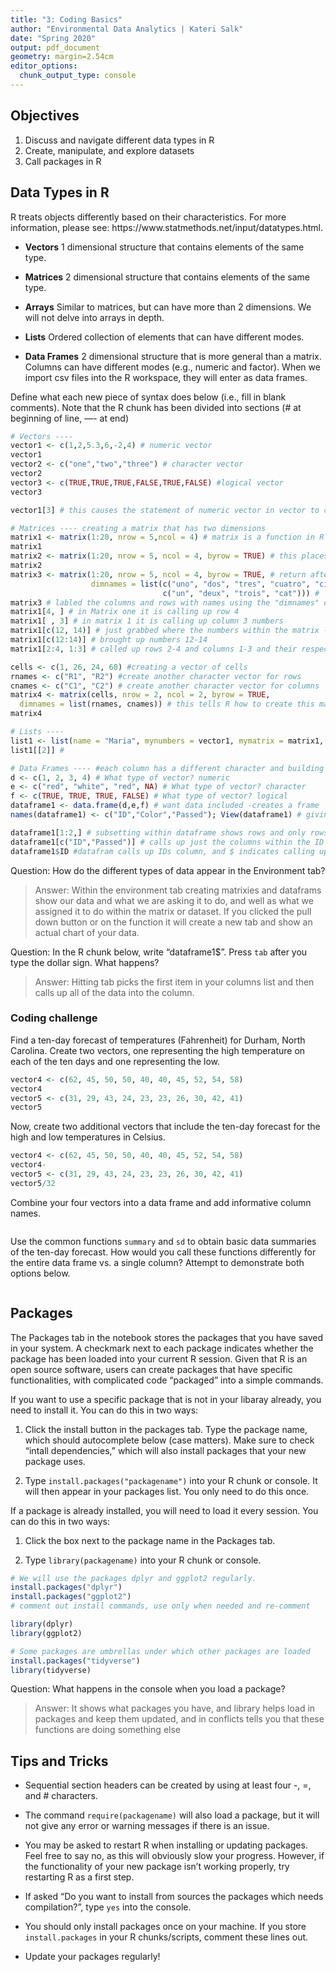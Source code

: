 ```yaml
---
title: "3: Coding Basics"
author: "Environmental Data Analytics | Kateri Salk"
date: "Spring 2020"
output: pdf_document
geometry: margin=2.54cm
editor_options: 
  chunk_output_type: console
---
```


## Objectives
1. Discuss and navigate different data types in R
2. Create, manipulate, and explore datasets
3. Call packages in R

## Data Types in R
R treats objects differently based on their characteristics. For more information, please see: https://www.statmethods.net/input/datatypes.html. 

* **Vectors** 1 dimensional structure that contains elements of the same type.

* **Matrices** 2 dimensional structure that contains elements of the same type.

* **Arrays** Similar to matrices, but can have more than 2 dimensions. We will not delve into arrays in depth.

* **Lists** Ordered collection of elements that can have different modes.

* **Data Frames** 2 dimensional structure that is more general than a matrix. Columns can have different modes (e.g., numeric and factor). When we import csv files into the R workspace, they will enter as data frames.

Define what each new piece of syntax does below (i.e., fill in blank comments). Note that the R chunk has been divided into sections (# at beginning of line, ---- at end)
```r
# Vectors ----
vector1 <- c(1,2,5.3,6,-2,4) # numeric vector
vector1
vector2 <- c("one","two","three") # character vector
vector2
vector3 <- c(TRUE,TRUE,TRUE,FALSE,TRUE,FALSE) #logical vector
vector3

vector1[3] # this causes the statement of numeric vector in vector to call up a specific item in square brackets... specifically the third item, and it outputs the number

# Matrices ---- creating a matrix that has two dimensions
matrix1 <- matrix(1:20, nrow = 5,ncol = 4) # matrix is a function in R with numbers from 1-20 in order in each colum
matrix1
matrix2 <- matrix(1:20, nrow = 5, ncol = 4, byrow = TRUE) # this places the numbers in order numerically across a row and not column, and "Byrow = true" shows this population by row
matrix2
matrix3 <- matrix(1:20, nrow = 5, ncol = 4, byrow = TRUE, # return after comma continues the line
                  dimnames = list(c("uno", "dos", "tres", "cuatro", "cinco"), 
                                  c("un", "deux", "trois", "cat"))) #
matrix3 # labled the columns and rows with names using the "dimnames" code
matrix1[4, ] # in Matrix one it is calling up row 4
matrix1[ , 3] # in matrix 1 it is calling up column 3 numbers
matrix1[c(12, 14)] # just grabbed where the numbers within the matrix - specificing columns 
matrix1[c(12:14)] # brought up numbers 12-14
matrix1[2:4, 1:3] # called up rows 2-4 and columns 1-3 and their respective numbers

cells <- c(1, 26, 24, 68) #creating a vector of cells
rnames <- c("R1", "R2") #create another character vector for rows
cnames <- c("C1", "C2") # create another character vector for columns
matrix4 <- matrix(cells, nrow = 2, ncol = 2, byrow = TRUE,
  dimnames = list(rnames, cnames)) # this tells R how to create this matrix 2x2 byrows left to right and specificy the "dimnames
matrix4

# Lists ---- 
list1 <- list(name = "Maria", mynumbers = vector1, mymatrix = matrix1, age = 5.3); list1 #creating a list with a list fuction with a name called Maria, it has a character vector called my numbers, and show the name, : this allows you to do two tasks and only show one answer. this can be useful for multiple different types and sizes of information like a medical record
list1[[2]] #

# Data Frames ---- #each column has a different character and building a datafram from start to finish
d <- c(1, 2, 3, 4) # What type of vector? numeric
e <- c("red", "white", "red", NA) # What type of vector? character
f <- c(TRUE, TRUE, TRUE, FALSE) # What type of vector? logical
dataframe1 <- data.frame(d,e,f) # want data included -creates a frame
names(dataframe1) <- c("ID","Color","Passed"); View(dataframe1) # giving rows and columns names

dataframe1[1:2,] # subsetting within dataframe shows rows and only rows you called[rows, column]
dataframe1[c("ID","Passed")] # calls up just the columns within the ID and Passed
dataframe1$ID #datafram calls up IDs column, and $ indicates calling up a specific portion

```
Question: How do the different types of data appear in the Environment tab?

> Answer: Within the environment tab creating matrixies and dataframs show our data and what we are asking it to do, and well as what we assigned it to do within the matrix or dataset. If you clicked the pull down button or on the function it will create a new tab and show an actual chart of your data.

Question: In the R chunk below, write "dataframe1$". Press `tab` after you type the dollar sign. What happens?

> Answer: Hitting tab picks the first item in your columns list and then calls up all of the data into the column.

### Coding challenge

Find a ten-day forecast of temperatures (Fahrenheit) for Durham, North Carolina. Create two vectors, one representing the high temperature on each of the ten days and one representing the low.

```r
vector4 <- c(62, 45, 50, 50, 40, 40, 45, 52, 54, 58) 
vector4
vector5 <- c(31, 29, 43, 24, 23, 23, 26, 30, 42, 41)
vector5
```

Now, create two additional vectors that include the ten-day forecast for the high and low temperatures in Celsius.

```r
vector4 <- c(62, 45, 50, 50, 40, 40, 45, 52, 54, 58) 
vector4-
vector5 <- c(31, 29, 43, 24, 23, 23, 26, 30, 42, 41)
vector5/32
```

Combine your four vectors into a data frame and add informative column names.

```r

```

Use the common functions `summary` and `sd` to obtain basic data summaries of the ten-day forecast. How would you call these functions differently for the entire data frame vs. a single column? Attempt to demonstrate both options below.

```r

```


## Packages

The Packages tab in the notebook stores the packages that you have saved in your system. A checkmark next to each package indicates whether the package has been loaded into your current R session. Given that R is an open source software, users can create packages that have specific functionalities, with complicated code "packaged" into a simple commands.

If you want to use a specific package that is not in your libaray already, you need to install it. You can do this in two ways: 

1. Click the install button in the packages tab. Type the package name, which should autocomplete below (case matters). Make sure to check "intall dependencies," which will also install packages that your new package uses. 

2. Type `install.packages("packagename")` into your R chunk or console. It will then appear in your packages list. You only need to do this once. 

If a package is already installed, you will need to load it every session. You can do this in two ways: 

1. Click the box next to the package name in the Packages tab. 

2. Type `library(packagename)` into your R chunk or console.


```r
# We will use the packages dplyr and ggplot2 regularly. 
install.packages("dplyr") 
install.packages("ggplot2")
# comment out install commands, use only when needed and re-comment

library(dplyr)
library(ggplot2)

# Some packages are umbrellas under which other packages are loaded
install.packages("tidyverse")
library(tidyverse)
```

Question: What happens in the console when you load a package?

> Answer: It shows what packages you have, and library helps load in packages and keep them updated, and in conflicts tells you that these functions are doing something else


## Tips and Tricks

* Sequential section headers can be created by using at least four -, =, and # characters.

* The command `require(packagename)` will also load a package, but it will not give any error or warning messages if there is an issue.

* You may be asked to restart R when installing or updating packages. Feel free to say no, as this will obviously slow your progress. However, if the functionality of your new package isn't working properly, try restarting R as a first step. 

* If asked "Do you want to install from sources the packages which needs compilation?", type `yes` into the console. 

* You should only install packages once on your machine. If you store `install.packages` in your R chunks/scripts, comment these lines out. 

* Update your packages regularly! 